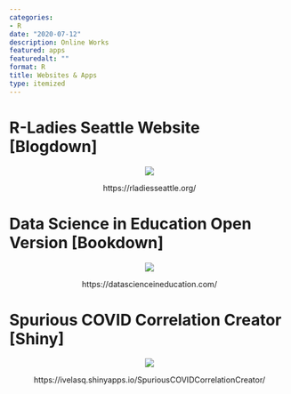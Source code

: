 ```yaml
---
categories:
- R
date: "2020-07-12"
description: Online Works
featured: apps
featuredalt: ""
format: R
title: Websites & Apps
type: itemized
---
```


# R-Ladies Seattle Website [Blogdown]
<center>
![](https://ivelasq.rbind.io/img/seattle.png)

https://rladiesseattle.org/
</center>

# Data Science in Education Open Version [Bookdown]
<center>
![](https://ivelasq.rbind.io/img/dsieur.png)

https://datascienceineducation.com/
</center>

# Spurious COVID Correlation Creator [Shiny]
<center>
![](https://ivelasq.rbind.io/img/corr.png)

https://ivelasq.shinyapps.io/SpuriousCOVIDCorrelationCreator/
</center>

